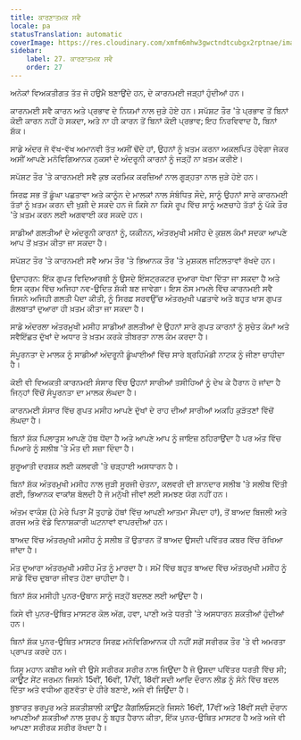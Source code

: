```yaml
---
title: ਕਾਰਣਾਤਮਕ ਸਵੈ
locale: pa
statusTranslation: automatic
coverImage: https://res.cloudinary.com/xmfm6mhw3gwctndtcubgx2rptnae/image/upload/v1741354419/small_cover_la_gran_rebelion_28716e29d2.webp
sidebar:
    label: 27. ਕਾਰਣਾਤਮਕ ਸਵੈ
    order: 27
---
```

ਅਨੇਕਾਂ ਵਿਅਕਤੀਗਤ ਤੱਤ ਜੋ ਹਉਮੈ ਬਣਾਉਂਦੇ ਹਨ, ਦੇ ਕਾਰਨਮਈ ਜੜ੍ਹਾਂ ਹੁੰਦੀਆਂ ਹਨ।

ਕਾਰਨਮਈ ਸਵੈ ਕਾਰਨ ਅਤੇ ਪ੍ਰਭਾਵ ਦੇ ਨਿਯਮਾਂ ਨਾਲ ਜੁੜੇ ਹੋਏ ਹਨ। ਸਪੱਸ਼ਟ ਤੌਰ 'ਤੇ ਪ੍ਰਭਾਵ ਤੋਂ ਬਿਨਾਂ ਕੋਈ ਕਾਰਨ ਨਹੀਂ ਹੋ ਸਕਦਾ, ਅਤੇ ਨਾ ਹੀ ਕਾਰਨ ਤੋਂ ਬਿਨਾਂ ਕੋਈ ਪ੍ਰਭਾਵ; ਇਹ ਨਿਰਵਿਵਾਦ ਹੈ, ਬਿਨਾਂ ਸ਼ੱਕ।

ਸਾਡੇ ਅੰਦਰ ਜੋ ਵੱਖ-ਵੱਖ ਅਮਾਨਵੀ ਤੱਤ ਅਸੀਂ ਢੋਂਦੇ ਹਾਂ, ਉਹਨਾਂ ਨੂੰ ਖ਼ਤਮ ਕਰਨਾ ਅਕਲਪਿਤ ਹੋਵੇਗਾ ਜੇਕਰ ਅਸੀਂ ਆਪਣੇ ਮਨੋਵਿਗਿਆਨਕ ਨੁਕਸਾਂ ਦੇ ਅੰਦਰੂਨੀ ਕਾਰਨਾਂ ਨੂੰ ਜੜ੍ਹੋਂ ਨਾ ਖ਼ਤਮ ਕਰੀਏ।

ਸਪੱਸ਼ਟ ਤੌਰ 'ਤੇ ਕਾਰਨਮਈ ਸਵੈ ਕੁਝ ਕਰਮਿਕ ਕਰਜ਼ਿਆਂ ਨਾਲ ਗੂੜ੍ਹਤਾ ਨਾਲ ਜੁੜੇ ਹੋਏ ਹਨ।

ਸਿਰਫ਼ ਸਭ ਤੋਂ ਡੂੰਘਾ ਪਛਤਾਵਾ ਅਤੇ ਕਾਨੂੰਨ ਦੇ ਮਾਲਕਾਂ ਨਾਲ ਸੰਬੰਧਿਤ ਸੌਦੇ, ਸਾਨੂੰ ਉਹਨਾਂ ਸਾਰੇ ਕਾਰਨਮਈ ਤੱਤਾਂ ਨੂੰ ਖ਼ਤਮ ਕਰਨ ਦੀ ਖੁਸ਼ੀ ਦੇ ਸਕਦੇ ਹਨ ਜੋ ਕਿਸੇ ਨਾ ਕਿਸੇ ਰੂਪ ਵਿੱਚ ਸਾਨੂੰ ਅਣਚਾਹੇ ਤੱਤਾਂ ਨੂੰ ਪੱਕੇ ਤੌਰ 'ਤੇ ਖ਼ਤਮ ਕਰਨ ਲਈ ਅਗਵਾਈ ਕਰ ਸਕਦੇ ਹਨ।

ਸਾਡੀਆਂ ਗਲਤੀਆਂ ਦੇ ਅੰਦਰੂਨੀ ਕਾਰਨਾਂ ਨੂੰ, ਯਕੀਨਨ, ਅੰਤਰਮੁਖੀ ਮਸੀਹ ਦੇ ਕੁਸ਼ਲ ਕੰਮਾਂ ਸਦਕਾ ਆਪਣੇ ਆਪ ਤੋਂ ਖ਼ਤਮ ਕੀਤਾ ਜਾ ਸਕਦਾ ਹੈ।

ਸਪੱਸ਼ਟ ਤੌਰ 'ਤੇ ਕਾਰਨਮਈ ਸਵੈ ਆਮ ਤੌਰ 'ਤੇ ਭਿਆਨਕ ਤੌਰ 'ਤੇ ਮੁਸ਼ਕਲ ਜਟਿਲਤਾਵਾਂ ਰੱਖਦੇ ਹਨ।

ਉਦਾਹਰਨ: ਇੱਕ ਗੁਪਤ ਵਿਦਿਆਰਥੀ ਨੂੰ ਉਸਦੇ ਇੰਸਟ੍ਰਕਟਰ ਦੁਆਰਾ ਧੋਖਾ ਦਿੱਤਾ ਜਾ ਸਕਦਾ ਹੈ ਅਤੇ ਇਸ ਕ੍ਰਮ ਵਿੱਚ ਅਜਿਹਾ ਨਵ-ਉਦਿਤ ਸ਼ੱਕੀ ਬਣ ਜਾਵੇਗਾ। ਇਸ ਠੋਸ ਮਾਮਲੇ ਵਿੱਚ ਕਾਰਨਮਈ ਸਵੈ ਜਿਸਨੇ ਅਜਿਹੀ ਗਲਤੀ ਪੈਦਾ ਕੀਤੀ, ਨੂੰ ਸਿਰਫ਼ ਸਰਵਉੱਚ ਅੰਤਰਮੁਖੀ ਪਛਤਾਵੇ ਅਤੇ ਬਹੁਤ ਖਾਸ ਗੁਪਤ ਗੱਲਬਾਤਾਂ ਦੁਆਰਾ ਹੀ ਖ਼ਤਮ ਕੀਤਾ ਜਾ ਸਕਦਾ ਹੈ।

ਸਾਡੇ ਅੰਦਰਲਾ ਅੰਤਰਮੁਖੀ ਮਸੀਹ ਸਾਡੀਆਂ ਗਲਤੀਆਂ ਦੇ ਉਹਨਾਂ ਸਾਰੇ ਗੁਪਤ ਕਾਰਨਾਂ ਨੂੰ ਸੁਚੇਤ ਕੰਮਾਂ ਅਤੇ ਸਵੈਇੱਛਤ ਦੁੱਖਾਂ ਦੇ ਅਧਾਰ ਤੇ ਖ਼ਤਮ ਕਰਕੇ ਤੀਬਰਤਾ ਨਾਲ ਕੰਮ ਕਰਦਾ ਹੈ।

ਸੰਪੂਰਨਤਾ ਦੇ ਮਾਲਕ ਨੂੰ ਸਾਡੀਆਂ ਅੰਦਰੂਨੀ ਡੂੰਘਾਈਆਂ ਵਿੱਚ ਸਾਰੇ ਬ੍ਰਹਿਮੰਡੀ ਨਾਟਕ ਨੂੰ ਜੀਣਾ ਚਾਹੀਦਾ ਹੈ।

ਕੋਈ ਵੀ ਵਿਅਕਤੀ ਕਾਰਨਮਈ ਸੰਸਾਰ ਵਿੱਚ ਉਹਨਾਂ ਸਾਰੀਆਂ ਤਸੀਹਿਆਂ ਨੂੰ ਦੇਖ ਕੇ ਹੈਰਾਨ ਹੋ ਜਾਂਦਾ ਹੈ ਜਿਨ੍ਹਾਂ ਵਿੱਚੋਂ ਸੰਪੂਰਨਤਾ ਦਾ ਮਾਲਕ ਲੰਘਦਾ ਹੈ।

ਕਾਰਨਮਈ ਸੰਸਾਰ ਵਿੱਚ ਗੁਪਤ ਮਸੀਹ ਆਪਣੇ ਦੁੱਖਾਂ ਦੇ ਰਾਹ ਦੀਆਂ ਸਾਰੀਆਂ ਅਕਹਿ ਕੁੜੱਤਣਾਂ ਵਿੱਚੋਂ ਲੰਘਦਾ ਹੈ।

ਬਿਨਾਂ ਸ਼ੱਕ ਪਿਲਾਤੁਸ ਆਪਣੇ ਹੱਥ ਧੋਂਦਾ ਹੈ ਅਤੇ ਆਪਣੇ ਆਪ ਨੂੰ ਜਾਇਜ਼ ਠਹਿਰਾਉਂਦਾ ਹੈ ਪਰ ਅੰਤ ਵਿੱਚ ਪਿਆਰੇ ਨੂੰ ਸਲੀਬ 'ਤੇ ਮੌਤ ਦੀ ਸਜ਼ਾ ਦਿੰਦਾ ਹੈ।

ਸ਼ੁਰੂਆਤੀ ਦਰਸ਼ਕ ਲਈ ਕਲਵਰੀ 'ਤੇ ਚੜ੍ਹਾਈ ਅਸਧਾਰਨ ਹੈ।

ਬਿਨਾਂ ਸ਼ੱਕ ਅੰਤਰਮੁਖੀ ਮਸੀਹ ਨਾਲ ਜੁੜੀ ਸੂਰਜੀ ਚੇਤਨਾ, ਕਲਵਰੀ ਦੀ ਸ਼ਾਨਦਾਰ ਸਲੀਬ 'ਤੇ ਸਲੀਬ ਦਿੱਤੀ ਗਈ, ਭਿਆਨਕ ਵਾਕਾਂਸ਼ ਬੋਲਦੀ ਹੈ ਜੋ ਮਨੁੱਖੀ ਜੀਵਾਂ ਲਈ ਸਮਝਣ ਯੋਗ ਨਹੀਂ ਹਨ।

ਅੰਤਮ ਵਾਕੰਸ਼ (ਹੇ ਮੇਰੇ ਪਿਤਾ ਮੈਂ ਤੁਹਾਡੇ ਹੱਥਾਂ ਵਿੱਚ ਆਪਣੀ ਆਤਮਾ ਸੌਂਪਦਾ ਹਾਂ), ਤੋਂ ਬਾਅਦ ਬਿਜਲੀ ਅਤੇ ਗਰਜ ਅਤੇ ਵੱਡੇ ਵਿਨਾਸ਼ਕਾਰੀ ਘਟਨਾਵਾਂ ਵਾਪਰਦੀਆਂ ਹਨ।

ਬਾਅਦ ਵਿੱਚ ਅੰਤਰਮੁਖੀ ਮਸੀਹ ਨੂੰ ਸਲੀਬ ਤੋਂ ਉਤਾਰਨ ਤੋਂ ਬਾਅਦ ਉਸਦੀ ਪਵਿੱਤਰ ਕਬਰ ਵਿੱਚ ਰੱਖਿਆ ਜਾਂਦਾ ਹੈ।

ਮੌਤ ਦੁਆਰਾ ਅੰਤਰਮੁਖੀ ਮਸੀਹ ਮੌਤ ਨੂੰ ਮਾਰਦਾ ਹੈ। ਸਮੇਂ ਵਿੱਚ ਬਹੁਤ ਬਾਅਦ ਵਿੱਚ ਅੰਤਰਮੁਖੀ ਮਸੀਹ ਨੂੰ ਸਾਡੇ ਵਿੱਚ ਦੁਬਾਰਾ ਜੀਵਤ ਹੋਣਾ ਚਾਹੀਦਾ ਹੈ।

ਬਿਨਾਂ ਸ਼ੱਕ ਮਸੀਹੀ ਪੁਨਰ-ਉਥਾਨ ਸਾਨੂੰ ਜੜ੍ਹੋਂ ਬਦਲਣ ਲਈ ਆਉਂਦਾ ਹੈ।

ਕਿਸੇ ਵੀ ਪੁਨਰ-ਉਥਿਤ ਮਾਸਟਰ ਕੋਲ ਅੱਗ, ਹਵਾ, ਪਾਣੀ ਅਤੇ ਧਰਤੀ 'ਤੇ ਅਸਧਾਰਨ ਸ਼ਕਤੀਆਂ ਹੁੰਦੀਆਂ ਹਨ।

ਬਿਨਾਂ ਸ਼ੱਕ ਪੁਨਰ-ਉਥਿਤ ਮਾਸਟਰ ਸਿਰਫ਼ ਮਨੋਵਿਗਿਆਨਕ ਹੀ ਨਹੀਂ ਸਗੋਂ ਸਰੀਰਕ ਤੌਰ 'ਤੇ ਵੀ ਅਮਰਤਾ ਪ੍ਰਾਪਤ ਕਰਦੇ ਹਨ।

ਯਿਸੂ ਮਹਾਨ ਕਬੀਰ ਅਜੇ ਵੀ ਉਸੇ ਸਰੀਰਕ ਸਰੀਰ ਨਾਲ ਜਿਉਂਦਾ ਹੈ ਜੋ ਉਸਦਾ ਪਵਿੱਤਰ ਧਰਤੀ ਵਿੱਚ ਸੀ; ਕਾਊਂਟ ਸੇਂਟ ਜਰਮਨ ਜਿਸਨੇ 15ਵੀਂ, 16ਵੀਂ, 17ਵੀਂ, 18ਵੀਂ ਸਦੀ ਆਦਿ ਦੌਰਾਨ ਲੀਡ ਨੂੰ ਸੋਨੇ ਵਿੱਚ ਬਦਲ ਦਿੱਤਾ ਅਤੇ ਵਧੀਆ ਗੁਣਵੱਤਾ ਦੇ ਹੀਰੇ ਬਣਾਏ, ਅਜੇ ਵੀ ਜਿਉਂਦਾ ਹੈ।

ਬੁਝਾਰਤ ਭਰਪੂਰ ਅਤੇ ਸ਼ਕਤੀਸ਼ਾਲੀ ਕਾਊਂਟ ਕੈਗਲਿਓਸਟ੍ਰੋ ਜਿਸਨੇ 16ਵੀਂ, 17ਵੀਂ ਅਤੇ 18ਵੀਂ ਸਦੀ ਦੌਰਾਨ ਆਪਣੀਆਂ ਸ਼ਕਤੀਆਂ ਨਾਲ ਯੂਰਪ ਨੂੰ ਬਹੁਤ ਹੈਰਾਨ ਕੀਤਾ, ਇੱਕ ਪੁਨਰ-ਉਥਿਤ ਮਾਸਟਰ ਹੈ ਅਤੇ ਅਜੇ ਵੀ ਆਪਣਾ ਸਰੀਰਕ ਸਰੀਰ ਰੱਖਦਾ ਹੈ।

